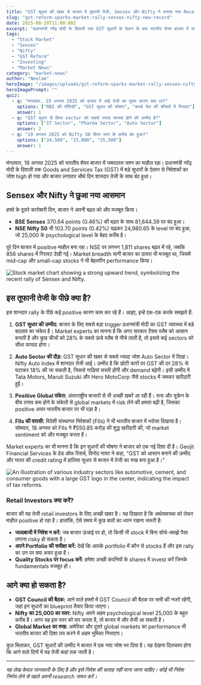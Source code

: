 ```yaml
---
title: "GST सुधार की खबर से बाजार में तूफानी तेजी, Sensex और Nifty ने बनाया नया Record"
slug: "gst-reform-sparks-market-rally-sensex-nifty-new-record"
date: 2025-08-20T11:00:00Z
excerpt: "प्रधानमंत्री नरेंद्र मोदी के दिवाली तक GST सुधारों के ऐलान के बाद भारतीय शेयर बाजार में जबरदस्त तेजी आई है। Sensex और Nifty लगातार चौथे दिन बढ़त के साथ बंद हुए, जिससे निवेशकों में खुशी का माहौल है।"
tags:
  - "Stock Market"
  - "Sensex"
  - "Nifty"
  - "GST Reform"
  - "Investing"
  - "Market News"
category: "market-news"
author: "Neelam"
heroImage: "/images/uploads/gst-reform-sparks-market-rally-sensex-nifty-new-record/hero-image.jpg"
heroImagePrompt: ""
quiz:
  - q: "मंगलवार, 19 अगस्त 2025 को बाजार में आई तेजी का मुख्य कारण क्या था?"
    options: ["RBI की पॉलिसी", "GST सुधार की घोषणा", "कच्चे तेल की कीमतों में गिरावट"]
    answer: 1
  - q: "GST सुधार से किस sector को सबसे ज्यादा फायदा होने की उम्मीद है?"
    options: ["IT Sector", "Pharma Sector", "Auto Sector"]
    answer: 2
  - q: "19 अगस्त 2025 को Nifty 50 किस स्तर के करीब बंद हुआ?"
    options: ["24,500", "25,000", "25,500"]
    answer: 1
---
```


मंगलवार, 19 अगस्त 2025 को भारतीय शेयर बाजार में जबरदस्त जश्न का माहौल रहा। प्रधानमंत्री नरेंद्र मोदी के दिवाली तक Goods and Services Tax (GST) में बड़े सुधारों के ऐलान से निवेशकों का जोश high हो गया और बाजार लगातार चौथे दिन शानदार तेजी के साथ बंद हुआ।

## Sensex और Nifty ने छुआ नया आसमान

हफ्ते के दूसरे कारोबारी दिन, बाजार ने अपनी बढ़त को और मजबूत किया।
*   **BSE Sensex** 370.64 points (0.46%) की बढ़त के साथ 81,644.39 पर बंद हुआ।
*   **NSE Nifty 50** भी 103.70 points (0.42%) चढ़कर 24,980.65 के level पर बंद हुआ, जो 25,000 के psychological level के बेहद करीब है।

पूरे दिन बाजार में positive माहौल बना रहा। NSE पर लगभग 1,811 shares बढ़त में रहे, जबकि 856 shares में गिरावट देखी गई। Market breadth यानी बाजार का दायरा भी मजबूत था, जिसमें mid-cap और small-cap stocks ने भी बेहतरीन performance किया।

![Stock market chart showing a strong upward trend, symbolizing the recent rally of Sensex and Nifty.](/images/uploads/gst-reform-sparks-market-rally-sensex-nifty-new-record/market-rally-chart.png)

## इस तूफानी तेजी के पीछे क्या है?

इस शानदार rally के पीछे कई positive कारण काम कर रहे हैं। आइए, इन्हें एक-एक करके समझते हैं:

1.  **GST सुधार की उम्मीद:** बाजार के लिए सबसे बड़ा trigger प्रधानमंत्री मोदी का GST व्यवस्था में बड़े बदलाव का संकेत है। Market experts का मानना है कि अगर सरकार टैक्स स्लैब को आसान बनाती है और कुछ चीजों को 28% के सबसे ऊंचे स्लैब से नीचे लाती है, तो इससे कई sectors को सीधा फायदा होगा।

2.  **Auto Sector की दौड़:** GST सुधार की खबर से सबसे ज्यादा जोश Auto Sector में दिखा। Nifty Auto Index में शानदार तेजी आई। उम्मीद है कि छोटी कारों पर GST की दर 28% से घटाकर 18% की जा सकती है, जिससे गाड़ियां सस्ती होंगी और demand बढ़ेगी। इसी उम्मीद में Tata Motors, Maruti Suzuki और Hero MotoCorp जैसे stocks में जमकर खरीदारी हुई।

3.  **Positive Global संकेत:** अंतरराष्ट्रीय बाजारों से भी अच्छी खबरें आ रही हैं। रूस और यूक्रेन के बीच तनाव कम होने के संकेतों से global markets में risk लेने की क्षमता बढ़ी है, जिसका positive असर भारतीय बाजार पर भी पड़ा है।

4.  **FIIs की वापसी:** विदेशी संस्थागत निवेशकों (FIIs) ने भी भारतीय बाजार में भरोसा दिखाया है। सोमवार, 18 अगस्त को FIIs ने ₹550.85 करोड़ की शुद्ध खरीदारी की, जो market sentiment को और मजबूत करता है।

Market experts का भी मानना है कि इन सुधारों की घोषणा ने बाजार को एक नई दिशा दी है। Geojit Financial Services के हेड ऑफ रिसर्च, विनोद नायर ने कहा, "GST को आसान बनाने की उम्मीद और भारत की credit rating में हालिया सुधार से बाजार में तेजी का रुख बना हुआ है।"

![An illustration of various industry sectors like automotive, cement, and consumer goods with a large GST logo in the center, indicating the impact of tax reforms.](/images/uploads/gst-reform-sparks-market-rally-sensex-nifty-new-record/gst-impact-sectors.png)

### Retail Investors क्या करें?

बाजार की यह तेजी retail investors के लिए अच्छी खबर है। यह दिखाता है कि अर्थव्यवस्था को लेकर माहौल positive हो रहा है। हालांकि, ऐसे समय में कुछ बातों का ध्यान रखना जरूरी है:

*   **जल्दबाजी में निवेश न करें:** जब बाजार ऊंचाई पर हो, तो किसी भी stock में बिना सोचे-समझे पैसा लगाना risky हो सकता है।
*   **अपने Portfolio की समीक्षा करें:** देखें कि आपके portfolio में कौन से stocks हैं और इस rally का उन पर क्या असर हुआ है।
*   **Quality Stocks पर focus करें:** हमेशा अच्छी कंपनियों के shares में invest करें जिनके fundamentals मजबूत हों।

## आगे क्या हो सकता है?

*   **GST Council की बैठक:** आने वाले हफ्तों में GST Council की बैठक पर सभी की नजरें रहेंगी, जहां इन सुधारों का blueprint तैयार किया जाएगा।
*   **Nifty का 25,000 का स्तर:** Nifty अपने अहम psychological level 25,000 के बहुत करीब है। अगर यह इस स्तर को पार करता है, तो बाजार में और तेजी आ सकती है।
*   **Global Market का रुख:** अमेरिका और दूसरे global markets का performance भी भारतीय बाजार की दिशा तय करने में अहम भूमिका निभाएगा।

कुल मिलाकर, GST सुधारों की उम्मीद ने बाजार में एक नया जोश भर दिया है। यह देखना दिलचस्प होगा कि आने वाले दिनों में यह तेजी कहां तक जाती है।

---
*यह लेख केवल जानकारी के लिए है और इसे निवेश की सलाह नहीं माना जाना चाहिए। कोई भी निवेश निर्णय लेने से पहले अपनी research जरूर करें।*